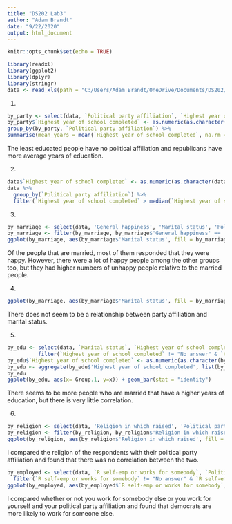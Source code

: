 ```yaml
---
title: "DS202 Lab3"
author: "Adam Brandt"
date: "9/22/2020"
output: html_document
---
```


```r
knitr::opts_chunk$set(echo = TRUE)
```


```r
library(readxl)
library(ggplot2)
library(dplyr)
library(stringr)
data <- read_xls(path = "C:/Users/Adam Brandt/OneDrive/Documents/DS202/ds202_lab3/GSS.xls")
```

1.

```r
by_party <- select(data, `Political party affiliation`, `Highest year of school completed`)
by_party$`Highest year of school completed` <- as.numeric(as.character(by_party$`Highest year of school completed`))
group_by(by_party, `Political party affiliation`) %>%
summarise(mean_years = mean(`Highest year of school completed`, na.rm = TRUE))
```

The least educated people have no political affiliation and republicans have more average years of education.

2.
```r
data$`Highest year of school completed` <- as.numeric(as.character(data$`Highest year of school completed`))
data %>%
  group_by(`Political party affiliation`) %>%
  filter(`Highest year of school completed` > median(`Highest year of school completed`, na.rm = TRUE))
```


3.
```r
by_marriage <- select(data, 'General happiness', 'Marital status', 'Political party affiliation')
by_marriage <- filter(by_marriage, by_marriage$'General happiness' == 'Very happy' | by_marriage$'General happiness' == 'Pretty happy' | by_marriage$'General happiness' == 'Not too happy') 
ggplot(by_marriage, aes(by_marriage$'Marital status', fill = by_marriage$'General happiness' ))+ geom_bar(position = "dodge")
```

Of the people that are married, most of them responded that they were happy. However, there were a lot of happy people among the other groups too, but they had higher numbers of unhappy people relative to the married people.


4.
```r
ggplot(by_marriage, aes(by_marriage$'Marital status', fill = by_marriage$'General happiness' ))+ geom_bar(position = "dodge") + facet_wrap(~by_marriage$'Political party affiliation')
```

There does not seem to be a relationship between party affiliation and marital status.

5.
```r
by_edu <- select(data, `Marital status`, `Highest year of school completed`) %>%
          filter(`Highest year of school completed` != "No answer" & `Highest year of school completed` != "Don't know" & `Marital status` != "No answer")
by_edu$`Highest year of school completed` <- as.numeric(as.character(by_edu$`Highest year of school completed`))
by_edu <- aggregate(by_edu$'Highest year of school completed', list(by_edu$'Marital status'), FUN = mean)
by_edu
ggplot(by_edu, aes(x= Group.1, y=x)) + geom_bar(stat = "identity")
```

There seems to be more people who are married that have a higher years of education, but there is very little correlation.

6.
```r
by_religion <- select(data, 'Religion in which raised', 'Political party affiliation')
by_religion <- filter(by_religion, by_religion$'Religion in which raised' != "Not applicable")
ggplot(by_religion, aes(by_religion$'Religion in which raised', fill = by_religion$'Political party affiliation' ))+ geom_bar(position = "dodge")
```

I compared the religion of the respondents with their political party affiliation and found that there was no correlation between the two.

```r
by_employed <- select(data, `R self-emp or works for somebody`, `Political party affiliation`) %>%
  filter(`R self-emp or works for somebody` != "No answer" & `R self-emp or works for somebody` != "Don't Know")
ggplot(by_employed, aes(by_employed$`R self-emp or works for somebody`, fill = by_employed$`Political party affiliation` ))+ geom_bar(position = "dodge")
```

I compared whether or not you work for somebody else or you work for yourself and your political party affiliation and found that democrats are more likely to work for someone else.